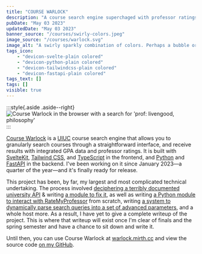 ```yaml
---
title: "COURSE WARLOCK"
description: "A course search engine superchaged with professor ratings and GPA data. Finding courses at UIUC has never been more bearable! ([Source code](https://github.com/lumirth/warlock))"
pubDate: "May 03 2023"
updatedDate: "May 03 2023"
banner_source: "/courses/swirly-colors.jpeg"
image_source: "/courses/warlock.svg"
image_alt: "A swirly sparkly combination of colors. Perhaps a bubble or glass or some kinds of paints. No distinct objects can be made out. "
tags_icon:
    - "devicon-svelte-plain colored"
    - "devicon-python-plain colored"
    - "devicon-tailwindcss-plain colored"
    - "devicon-fastapi-plain colored"
tags_text: []
tags: []
visible: true
---
```


:::style{.aside .aside--right}
![Course Warlock in the browser with a search for 'prof: livengood, philosophy'](/courses/warlock-in-browser.png)
:::

[Course Warlock](https://warlock.mirth.cc) is a [UIUC](https://illinois.edu) course search engine that allows you to granularly search courses through a straightforward interface, and receive results with integrated GPA data and professor ratings. It is built with [SvelteKit](https://kit.svelte.dev/), [Tailwind CSS](https://tailwindcss.com/), and [TypeScript](https://www.typescriptlang.org/) in the frontend, and [Python](https://www.python.org/) and [FastAPI](https://fastapi.tiangolo.com/) in the backend. I've been working on it since January 2023—a quarter of the year—and it's finally ready for release.

This project has been, by far, my largest and most complicated technical undertaking. The process involved [deciphering a terribly documented university API](https://mirth.cc/blog/deciphering-uiuc) & writing [a module to fix it](https://github.com/lumirth/cisurls), as well as writing [a Python module to interact with RateMyProfessor](https://github.com/lumirth/rmpy) from scratch, writing [a system to dynamically parse search queries into a set of advanced parameters](https://github.com/lumirth/warlock/blob/main/backend/app/models/parse.py), and a whole host more. As a result, I have yet to give a complete writeup of the project. This is where that writeup will exist once I'm clear of finals and the spring semester and have a chance to sit down and write it.

Until then, you can use Course Warlock at [warlock.mirth.cc](https://warlock.mirth.cc) and view the source code [on my GitHub](https://github.com/lumirth/warlock).